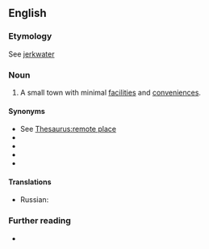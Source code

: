 ==English==

===Etymology===
See [[jerkwater]]

===Noun===
{{en-noun}}

# {{lb|en|US}} A small town with minimal [[facility|facilities]] and [[convenience]]s.

====Synonyms====
* See [[Thesaurus:remote place]]
* {{l|en|backwater}}
* {{l|en|one-horse town}}
* {{l|en|Podunk}}
* {{l|en|tank town}}

====Translations====
{{trans-top|small town}}
* Russian: {{t|ru|захолустный горо́дишко}}
{{trans-mid}}
{{trans-bottom}}

===Further reading===
* {{R:OneLook}}